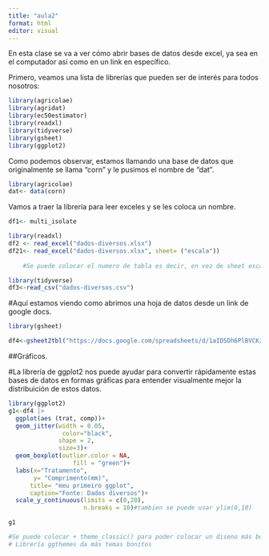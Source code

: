 ---
title: "aula2"
format: html
editor: visual
---

En esta clase se va a ver cómo abrir bases de datos desde excel, ya sea en el computador así como en un link en específico.

Primero, veamos una lista de librerías que pueden ser de interés para todos nosotros:

```{r}
library(agricolae)
library(agridat)
library(ec50estimator)
library(readxl)
library(tidyverse)
library(gsheet)
library(ggplot2)

```

Como podemos observar, estamos llamando una base de datos que originalmente se llama "corn" y le pusimos el nombre de "dat".

```{r}
library(agricolae)
dat<- data(corn)

```

Vamos a traer la librería para leer exceles y se les coloca un nombre.

```{r}
df1<- multi_isolate

library(readxl)
df2 <- read_excel("dados-diversos.xlsx")
df21<- read_excel("dados-diversos.xlsx", sheet= ("escala"))
                  
    #Se puede colocar el numero de tabla es decir, en vez de sheet escala y todo eso, simplemente colocar 2 e igual coloca bien.
```

```{r}
library(tidyverse)
df3<-read_csv("dados-diversos.csv")

```

#Aquí estamos viendo como abrimos una hoja de datos desde un link de google docs.

```{r}
library(gsheet)

df4<-gsheet2tbl("https://docs.google.com/spreadsheets/d/1aID5Dh6PlBVCKzU1j7k-WA6zuWQWE2NhtWEgdJtt5iA/edit?usp=sharing",sheetid = 1729131173)
```

##Gráficos.

#La librería de ggplot2 nos puede ayudar para convertir rápidamente estas bases de datos en formas gráficas para entender visualmente mejor la distribuición de estos datos.

```{r}
library(ggplot2)
g1<-df4 |>
  ggplot(aes (trat, comp))+
  geom_jitter(width = 0.05,
               color="black",
              shape = 2,
              size=3)+
  geom_boxplot(outlier.color = NA,
                  fill = "green")+
  labs(x="Tratamento",
       y= "Comprimento(mm)",
      title= "meu primeiro ggplot",
      caption="Fonte: Dados diversos")+
  scale_y_continuous(limits = c(0,20),
                     n.breaks = 10)#tambien se puede usar ylim(0,10)

g1

#Se puede colocar + theme_classic() para poder colocar un diseno más bonito.
# Librería ggthemes da más temas bonitos

```
